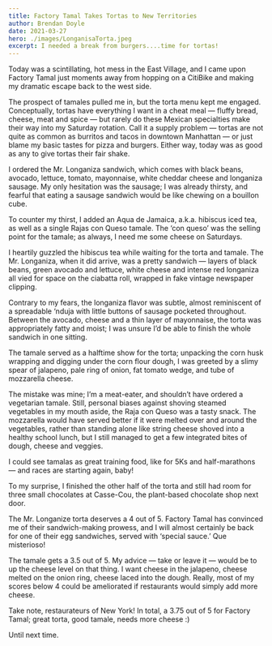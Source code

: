 ```yaml
---
title: Factory Tamal Takes Tortas to New Territories
author: Brendan Doyle
date: 2021-03-27
hero: ./images/LonganisaTorta.jpeg
excerpt: I needed a break from burgers....time for tortas!
---
```

Today was a scintillating, hot mess in the East Village, and I came upon Factory Tamal just moments away from hopping on a CitiBike and making my dramatic escape back to the west side.

The prospect of tamales pulled me in, but the torta menu kept me engaged. Conceptually, tortas have everything I want in a cheat meal — fluffy bread, cheese, meat and spice — but rarely do these Mexican specialties make their way into my Saturday rotation. Call it a supply problem — tortas are not quite as common as burritos and tacos in downtown Manhattan — or just blame my basic tastes for pizza and burgers. Either way, today was as good as any to give tortas their fair shake.

I ordered the Mr. Longaniza sandwich, which comes with black beans, avocado, lettuce, tomato, mayonnaise, white cheddar cheese and longaniza sausage. My only hesitation was the sausage; I was already thirsty, and fearful that eating a sausage sandwich would be like chewing on a bouillon cube.

To counter my thirst, I added an Aqua de Jamaica, a.k.a. hibiscus iced tea, as well as a single Rajas con Queso tamale. The ‘con queso’ was the selling point for the tamale; as always, I need me some cheese on Saturdays.

I heartily guzzled the hibiscus tea while waiting for the torta and tamale. The Mr. Longaniza, when it did arrive, was a pretty sandwich — layers of black beans, green avocado and lettuce, white cheese and intense red longaniza all vied for space on the ciabatta roll, wrapped in fake vintage newspaper clipping.

Contrary to my fears, the longaniza flavor was subtle, almost reminiscent of a spreadable ‘nduja with little buttons of sausage pocketed throughout. Between the avocado, cheese and a thin layer of mayonnaise, the torta was appropriately fatty and moist; I was unsure I’d be able to finish the whole sandwich in one sitting.

The tamale served as a halftime show for the torta; unpacking the corn husk wrapping and digging under the corn flour dough, I was greeted by a slimy spear of jalapeno, pale ring of onion, fat tomato wedge, and tube of mozzarella cheese.

The mistake was mine; I’m a meat-eater, and shouldn’t have ordered a vegetarian tamale. Still, personal biases against shoving steamed vegetables in my mouth aside, the Raja con Queso was a tasty snack. The mozzarella would have served better if it were melted over and around the vegetables, rather than standing alone like string cheese shoved into a healthy school lunch, but I still managed to get a few integrated bites of dough, cheese and veggies.

I could see tamalas as great training food, like for 5Ks and half-marathons — and races are starting again, baby!

To my surprise, I finished the other half of the torta and still had room for three small chocolates at Casse-Cou, the plant-based chocolate shop next door.

The Mr. Longanize torta deserves a 4 out of 5. Factory Tamal has convinced me of their sandwich-making prowess, and I will almost certainly be back for one of their egg sandwiches, served with ‘special sauce.’ Que misterioso!

The tamale gets a 3.5 out of 5. My advice — take or leave it — would be to up the cheese level on that thing. I want cheese in the jalapeno, cheese melted on the onion ring, cheese laced into the dough. Really, most of my scores below 4 could be ameliorated if restaurants would simply add more cheese.

Take note, restaurateurs of New York! In total, a 3.75 out of 5 for Factory Tamal; great torta, good tamale, needs more cheese :)

Until next time.